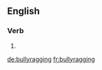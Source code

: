 ==English==

===Verb===
{{head|en}}

# {{present participle of|bullyrag}}

[[de:bullyragging]]
[[fr:bullyragging]]